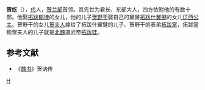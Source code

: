 '''贺纥'''（{{bd|?||?||}}），[[代|代]]人，[[贺兰部|贺兰部]]首领。其先世为君长、东部大人，四方依附他的有数十部。他娶[[拓跋郁律|拓跋郁律]]的女儿，他的儿子[[贺野干|贺野干]]娶自己的舅舅[[拓跋什翼犍|拓跋什翼犍]]的女儿[[辽西公主|辽西公主]]。贺野干的女儿[[贺皇后_(拓跋寔)|贺夫人]]嫁给了拓跋什翼犍的儿子、贺野干的表弟[[拓跋寔|拓跋寔]]，拓跋寔和贺夫人的儿子就是[[北魏|北魏]]道武帝[[拓跋珪|拓跋珪]]。

==参考文献==
*《[[魏书|魏书]]》贺讷传

[[Category:五胡十六国人物|H]]